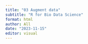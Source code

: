 ---
title: "03 Augment data"
subtitle: "R for Bio Data Science"
format: html
author: All
date: "2023-11-15"
editor: visual
---

## 
